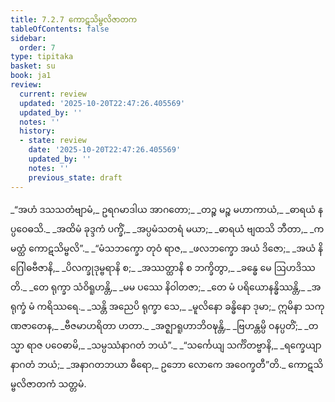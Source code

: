 ```yaml
---
title: 7.2.7 ကောဋသိမ္ဗလိဇာတက
tableOfContents: false
sidebar:
  order: 7
type: tipitaka
basket: su
book: ja1
review:
  current: review
  updated: '2025-10-20T22:47:26.405569'
  updated_by: ''
  notes: ''
  history:
  - state: review
    date: '2025-10-20T22:47:26.405569'
    updated_by: ''
    notes: ''
    previous_state: draft
---
```



<DynamicBreadcrumb />


<ReviewStatus review={frontmatter.review} showDetails={true} />

<HypothesisAnnotation frontmatter={frontmatter} />

<Division number="121" book="ja1" e="ch" v="22" p="170">

<Paragraph number="1623" type="verses" book="ja1">
_“အဟံ ဒသသတံဗျာမံ,_  
ဥရဂမာဒါယ အာဂတော;_  
_တဉ္စ မဉ္စ မဟာကာယံ,_  
_ဓာရယံ နပ္ပဝေဓသိ._  

</Paragraph>

</Division>
<Division number="122" book="ja1" e="ch" v="22" p="170">

<Paragraph number="1624" type="verses" book="ja1">
_အထိမံ ခုဒ္ဒကံ ပက္ခိံ,_  
_အပ္ပမံသတရံ မယာ;_  
_ဓာရယံ ဗျထသိ ဘီတာ,_  
_ကမတ္ထံ ကောဋသိမ္ဗလိ”._  

</Paragraph>

</Division>
<Division number="123" book="ja1" e="ch" v="22" p="170">

<Paragraph number="1625" type="verses" book="ja1">
_“မံသဘက္ခော တုဝံ ရာဇ,_  
_ဖလဘက္ခော အယံ ဒိဇော;_  
_အယံ နိဂြေါဓဗီဇာနိ,_  
_ပိလက္ခုဒုမ္ဗရာနိ စ;_  
_အဿတ္ထာနိ စ ဘက္ခိတွာ,_  
_ခန္ဓေ မေ ဩဟဒိဿတိ._  

</Paragraph>

</Division>
<Division number="124" book="ja1" e="ch" v="22" p="170">

<Paragraph number="1626" type="verses" book="ja1">
_တေ ရုက္ခာ သံဝိရူဟန္တိ,_  
_မမ ပဿေ နိဝါတဇာ;_  
_တေ မံ ပရိယောနန္ဓိဿန္တိ,_  
_အရုက္ခံ မံ ကရိဿရေ._  

</Paragraph>

</Division>
<Division number="125" book="ja1" e="ch" v="22" p="170">

<Paragraph number="1627" type="verses" book="ja1">
_သန္တိ အညေပိ ရုက္ခာ သေ,_  
_မူလိနော ခန္ဓိနော ဒုမာ;_  
ဣမိနာ သကုဏဇာတေန,_  
_ဗီဇမာဟရိတာ ဟတာ._  

</Paragraph>

</Division>
<Division number="126" book="ja1" e="ch" v="22" p="170">

<Paragraph number="1628" type="verses" book="ja1">
_အဇ္ဈာရူဟာဘိဝဍ္ဎန္တိ,_  
_ဗြဟန္တမ္ပိ ဝနပ္ပတိံ;_  
_တသ္မာ ရာဇ ပဝေဓာမိ,_  
_သမ္ပဿံနာဂတံ ဘယံ”._  

</Paragraph>

</Division>
<Division number="127" book="ja1" e="ch" v="22" p="170">

<Paragraph number="1629" type="verses" book="ja1">
_“သင်္ကေယျ သင်္ကိတဗ္ဗာနိ,_  
_ရက္ခေယျာနာဂတံ ဘယံ;_  
_အနာဂတဘယာ ဓီရော,_  
ဥဘော လောကေ အဝေက္ခတီ”တိ._  


</Paragraph>
</Division>

<Paragraph number="1630" type="center" book="ja1">
ကောဋသိမ္ဗလိဇာတကံ သတ္တမံ.
</Paragraph>